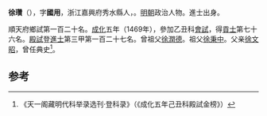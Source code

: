 '''徐瓚'''（{{bd|1436年||？}}），字'''國用'''，浙江嘉興府秀水縣人，。[[明朝|明朝]]政治人物。進士出身。

順天府鄉試第一百二十名。[[成化|成化]]五年（1469年），參加乙丑科[[會試|會試]]，得[[貢士|貢士]]第七十六名。[[殿試|殿試]]登[[進士|進士]]第三甲第一百二十七名。曾祖父[[徐潤德|徐潤德]]。祖父[[徐秉中|徐秉中]]。父亲[[徐文昭|徐文昭]]，曾任典史<ref>《天一阁藏明代科举录选刊·登科录》（《成化五年己丑科殿試金榜》）</ref>。

==参考==
{{reflist}}
{{明朝人物小作品}}
{{成化五年己丑科殿試金榜}}